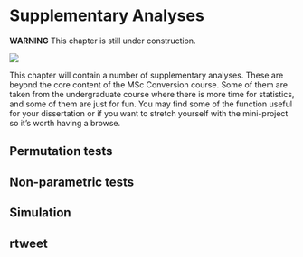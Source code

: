 # Supplementary Analyses {#supp}

**WARNING** This chapter is still under construction.

![](http://www.reactiongifs.com/wp-content/uploads/2013/07/see.gif)

This chapter will contain a number of supplementary analyses. These are beyond the core content of the MSc Conversion course. Some of them are taken from the undergraduate course where there is more time for statistics, and some of them are just for fun. You may find some of the function useful for your dissertation or if you want to stretch yourself with the mini-project so it's worth having a browse.

## Permutation tests

## Non-parametric tests

## Simulation

## rtweet
